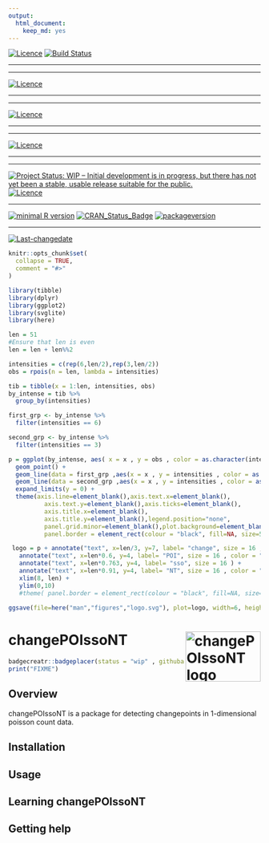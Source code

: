 ```yaml
---
output:
  html_document:
    keep_md: yes
---
```

[![Licence](https://img.shields.io/badge/licence-GPL--2-blue.svg)](https://www.gnu.org/licenses/old-licenses/gpl-2.0.html)
[![Build Status](https://travis-ci.org/lewkrr/changePOIssoNT.svg?branch=master)](https://travis-ci.org/lewkrr/changePOIssoNT)
 
---
 
 
---
 
[![Licence](https://img.shields.io/badge/licence-GPL--2-blue.svg)](https://www.gnu.org/licenses/old-licenses/gpl-2.0.html)
 
---
 
 
---
 
[![Licence](https://img.shields.io/badge/licence-GPL--2-blue.svg)](https://www.gnu.org/licenses/old-licenses/gpl-2.0.html)
 
---
 
 
---
 
[![Licence](https://img.shields.io/badge/licence-GPL--2-blue.svg)](https://www.gnu.org/licenses/old-licenses/gpl-2.0.html)
 
---
 
 
---
 
[![Project Status: WIP – Initial development is in progress, but there has not yet been a stable, usable release suitable for the public.](http://www.repostatus.org/badges/latest/wip.svg)](http://www.repostatus.org/#wip)
[![Licence](https://img.shields.io/badge/licence-GPL--2-blue.svg)](https://www.gnu.org/licenses/old-licenses/gpl-2.0.html)
 
---
 
[![minimal R version](https://img.shields.io/badge/R%3E%3D-3.4.3-6666ff.svg)](https://cran.r-project.org/)
[![CRAN_Status_Badge](http://www.r-pkg.org/badges/version/changePOIssoNT)](https://cran.r-project.org/package=changePOIssoNT)
[![packageversion](https://img.shields.io/badge/Package%20version-0.1.0-orange.svg?style=flat-square)](commits/master)
 
---
 
[![Last-changedate](https://img.shields.io/badge/last%20change-`r gsub('-', '--', Sys.Date())`-yellowgreen.svg)](/commits/master)

<!-- README.md is generated from README.Rmd. Please edit that file -->

```r
knitr::opts_chunk$set(
  collapse = TRUE,
  comment = "#>"
)
```

```r

library(tibble)
library(dplyr)
library(ggplot2)
library(svglite)
library(here)

len = 51
#Ensure that len is even
len = len + len%%2

intensities = c(rep(6,len/2),rep(3,len/2))
obs = rpois(n = len, lambda = intensities)

tib = tibble(x = 1:len, intensities, obs)
by_intense = tib %>%
  group_by(intensities)

first_grp <- by_intense %>%
  filter(intensities == 6)

second_grp <- by_intense %>%
  filter(intensities == 3)

p = ggplot(by_intense, aes( x = x , y = obs , color = as.character(intensities) ) ) +
  geom_point() +
  geom_line(data = first_grp ,aes(x = x , y = intensities , color = as.character(intensities) )) +
  geom_line(data = second_grp ,aes(x = x , y = intensities , color = as.character(intensities) )) +
  expand_limits(y = 0) +
  theme(axis.line=element_blank(),axis.text.x=element_blank(),
          axis.text.y=element_blank(),axis.ticks=element_blank(),
          axis.title.x=element_blank(),
          axis.title.y=element_blank(),legend.position="none",
          panel.grid.minor=element_blank(),plot.background=element_blank(),
          panel.border = element_rect(colour = "black", fill=NA, size=5))

 logo = p + annotate("text", x=len/3, y=7, label= "change", size = 16 , color = "#55BCC2" ) + 
   annotate("text", x=len*0.6, y=4, label= "POI", size = 16 , color = "coral1" ) +
   annotate("text", x=len*0.763, y=4, label= "sso", size = 16 ) + 
   annotate("text", x=len*0.91, y=4, label= "NT", size = 16 , color = "coral1") +
   xlim(8, len) +
   ylim(0,10) 
   #theme( panel.border = element_rect(colour = "black", fill=NA, size=5) )
   
ggsave(file=here("man","figures","logo.svg"), plot=logo, width=6, height=4)
```

# changePOIssoNT <img src="man/figures/logo.svg" align="right" alt="changePOIssoNT logo" width="150" height="100" />

```r
badgecreatr::badgeplacer(status = "wip" , githubaccount = "lewkrr",githubrepo = "changePOIssoNT", branch = "master")
print("FIXME")
```

## Overview

changePOIssoNT is a package for detecting changepoints in 1-dimensional poisson count data.



## Installation


## Usage


## Learning changePOIssoNT


## Getting help


